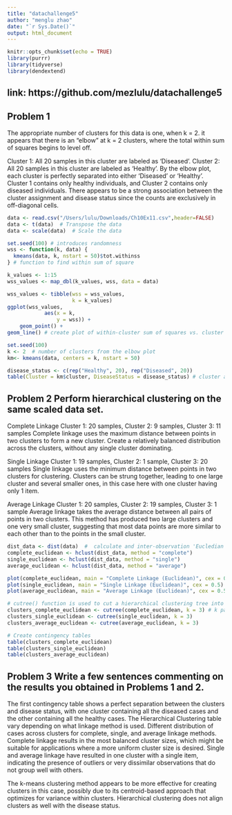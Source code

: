 ```yaml
---
title: "datachallenge5"
author: "menglu zhao"
date: "`r Sys.Date()`"
output: html_document
---
```


```r
knitr::opts_chunk$set(echo = TRUE)
library(purrr)
library(tidyverse)
library(dendextend)
```

## link: https://github.com/mezlulu/datachallenge5

## Problem 1

The appropriate number of clusters for this data is one, when k = 2. it appears that there is an “elbow” at k = 2 clusters, where the total within sum of squares begins to level off.

Cluster 1: All 20 samples in this cluster are labeled as 'Diseased'. Cluster 2: All 20 samples in this cluster are labeled as 'Healthy'. By the elbow plot, each cluster is perfectly separated into either 'Diseased' or 'Healthy'. Cluster 1 contains only healthy individuals, and Cluster 2 contains only diseased individuals. There appears to be a strong association between the cluster assignment and disease status since the counts are exclusively in off-diagonal cells. 

```r
data <- read.csv("/Users/lulu/Downloads/Ch10Ex11.csv",header=FALSE)
data <- t(data)  # Transpose the data
data <- scale(data)  # Scale the data

set.seed(100) # introduces randomness
wss <- function(k, data) {
  kmeans(data, k, nstart = 50)$tot.withinss
} # function to find within sum of square

k_values <- 1:15
wss_values <- map_dbl(k_values, wss, data = data)  

wss_values <- tibble(wss = wss_values,
                     k = k_values)
ggplot(wss_values,
            aes(x = k,
                y = wss)) +
    geom_point() +
geom_line() # create plot of within-cluster sum of squares vs. cluster size

set.seed(100)
k <- 2  # number of clusters from the elbow plot
km<- kmeans(data, centers = k, nstart = 50)

disease_status <- c(rep("Healthy", 20), rep("Diseased", 20))
table(Cluster = km$cluster, DiseaseStatus = disease_status) # cluster assignment of each observation

```

## Problem 2 Perform hierarchical clustering on the same scaled data set.

Complete Linkage
Cluster 1: 20 samples, Cluster 2: 9 samples, Cluster 3: 11 samples
Complete linkage uses the maximum distance between points in two clusters to form a new cluster. Create a relatively balanced distribution across the clusters, without any single cluster dominating.

Single Linkage 
Cluster 1: 19 samples, Cluster 2: 1 sample, Cluster 3: 20 samples
Single linkage uses the minimum distance between points in two clusters for clustering. Clusters can be strung together, leading to one large cluster and several smaller ones, in this case here with one cluster having only 1 item.

Average Linkage 
Cluster 1: 20 samples, Cluster 2: 19 samples, Cluster 3: 1 sample
Average linkage takes the average distance between all pairs of points in two clusters. This method has produced two large clusters and one very small cluster, suggesting that most data points are more similar to each other than to the points in the small cluster.

```r
dist_data <- dist(data)  #  calculate and inter-observation 'Eucledian distance' matrix
complete_euclidean <- hclust(dist_data, method = "complete")
single_euclidean <- hclust(dist_data, method = "single")
average_euclidean <- hclust(dist_data, method = "average")

plot(complete_euclidean, main = "Complete Linkage (Euclidean)", cex = 0.5)
plot(single_euclidean, main = "Single Linkage (Euclidean)", cex = 0.5)
plot(average_euclidean, main = "Average Linkage (Euclidean)", cex = 0.5)

# cutree() function is used to cut a hierarchical clustering tree into a specified number of clusters
clusters_complete_euclidean <- cutree(complete_euclidean, k = 3) # k parameter is set to 3, which means that the tree will be cut into 3 clusters.
clusters_single_euclidean <- cutree(single_euclidean, k = 3)
clusters_average_euclidean <- cutree(average_euclidean, k = 3)

# Create contingency tables
table(clusters_complete_euclidean)
table(clusters_single_euclidean)
table(clusters_average_euclidean)
```
## Problem 3 Write a few sentences commenting on the results you obtained in Problems 1 and 2.

The first contingency table shows a perfect separation between the clusters and disease status, with one cluster containing all the diseased cases and the other containing all the healthy cases. The Hierarchical Clustering table vary depending on what linkage method is used. Different distribution of cases across clusters for complete, single, and average linkage methods.  Complete linkage results in the most balanced cluster sizes, which might be suitable for applications where a more uniform cluster size is desired. Single and average linkage have resulted in one cluster with a single item, indicating the presence of outliers or very dissimilar observations that do not group well with others.

The k-means clustering method appears to be more effective for creating clusters in this case, possibly due to its centroid-based approach that optimizes for variance within clusters. Hierarchical clustering does not align clusters as well with the disease status.